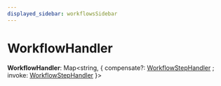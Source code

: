 ```yaml
---
displayed_sidebar: workflowsSidebar
---
```



# WorkflowHandler

 **WorkflowHandler**: Map&#60;string, &#123; compensate?: [WorkflowStepHandler](WorkflowStepHandler.mdx) ; invoke: [WorkflowStepHandler](WorkflowStepHandler.mdx)  &#125;&#62;
